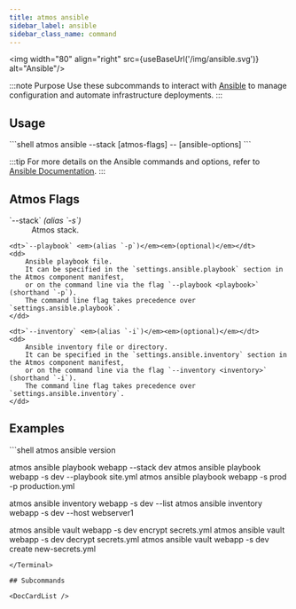 ```yaml
---
title: atmos ansible
sidebar_label: ansible
sidebar_class_name: command
---
```


<img width="80" align="right" src={useBaseUrl('/img/ansible.svg')} alt="Ansible"/>

:::note Purpose
Use these subcommands to interact with [Ansible](https://docs.ansible.com/)
to manage configuration and automate infrastructure deployments.
:::

## Usage

<Terminal>
```shell
atmos ansible <sub-command> <atmos-component> --stack <atmos-stack> [atmos-flags] -- [ansible-options]
```
</Terminal>

:::tip
For more details on the Ansible commands and options, refer to [Ansible Documentation](https://docs.ansible.com/ansible/latest/cli/).
:::

## Atmos Flags

<dl>
    <dt>`--stack` <em>(alias `-s`)</em></dt>
    <dd>
        Atmos stack.
    </dd>

    <dt>`--playbook` <em>(alias `-p`)</em><em>(optional)</em></dt>
    <dd>
        Ansible playbook file.
        It can be specified in the `settings.ansible.playbook` section in the Atmos component manifest,
        or on the command line via the flag `--playbook <playbook>` (shorthand `-p`).
        The command line flag takes precedence over `settings.ansible.playbook`.
    </dd>

    <dt>`--inventory` <em>(alias `-i`)</em><em>(optional)</em></dt>
    <dd>
        Ansible inventory file or directory.
        It can be specified in the `settings.ansible.inventory` section in the Atmos component manifest,
        or on the command line via the flag `--inventory <inventory>` (shorthand `-i`).
        The command line flag takes precedence over `settings.ansible.inventory`.
    </dd>
</dl>

## Examples

<Terminal>
```shell
atmos ansible version

atmos ansible playbook webapp --stack dev
atmos ansible playbook webapp -s dev --playbook site.yml
atmos ansible playbook webapp -s prod -p production.yml

atmos ansible inventory webapp -s dev --list
atmos ansible inventory webapp -s dev --host webserver1

atmos ansible vault webapp -s dev encrypt secrets.yml
atmos ansible vault webapp -s dev decrypt secrets.yml
atmos ansible vault webapp -s dev create new-secrets.yml
```
</Terminal>

## Subcommands

<DocCardList />